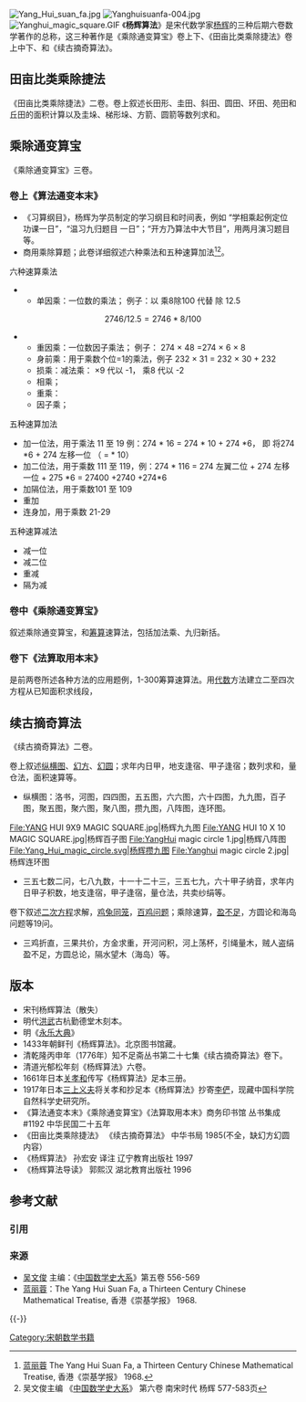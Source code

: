 {{NoteTA
|T=zh-hans:杨辉算法;zh-hant:楊輝算法
|1=zh-hans:算法;zh-hant:算法
}}
[[File:Yang_Hui_suan_fa.jpg|thumb]]
[[File:Yanghuisuanfa-004.jpg|thumb]]
[[File:Yanghui_magic_square.GIF|thumb]]
《'''杨辉算法'''》是宋代数学家[[杨辉|杨辉]]的三种后期六卷数学著作的总称，这三种著作是《乘除通变算宝》卷上下、《田亩比类乘除捷法》卷上中下、和《续古摘奇算法》。
==田亩比类乘除捷法==
《田亩比类乘除捷法》二卷。卷上叙述长田形、圭田、斜田、圆田、环田、苑田和丘田的面积计算以及圭垛、梯形垛、方箭、圆箭等数列求和。

==乘除通变算宝==
《乘除通变算宝》三卷。
===卷上《算法通变本末》===
*《习算纲目》，杨辉为学员制定的学习纲目和时间表，例如 “学相乘起例定位 功课一日”，“温习九归题目 一日”；“开方乃算法中大节目”，用两月演习题目等。
*商用乘除算题；此卷详细叙述六种乘法和五种速算加法<ref>[[蓝丽蓉|蓝丽蓉]] The Yang Hui Suan Fa, a Thirteen Century Chinese Mathematical Treatise, 香港《崇基学报》 1968.</ref><ref>吴文俊主编 《[[中国数学史大系|中国数学史大系]]》  第六卷  南宋时代 杨辉  577-583页</ref>。

六种速算乘法

**单因乘：一位数的乘法； 例子：以 乘8除100 代替  除 12.5
:::<math> 2746 / 12.5  = 2746 * 8 / 100 </math>
**重因乘：一位数因子乘法； 例子： 274 × 48 =274 × 6 × 8 
**身前乘：用于乘数个位=1的乘法，例子   232 × 31  =  232 ×  30  + 232 
**损乘：减法乘： ×9 代以 -1，  乘8  代以 -2
**相乘；
**重乘：
**因子乘；

五种速算加法

*加一位法，用于乘法 11 至 19   例：274  *  16  = 274 * 10 + 274 *6， 即 将274 *6  + 274 左移一位 （ = * 10）
*加二位法，用于乘数 111 至 119，例：274 * 116  = 274 左翼二位 + 274 左移一位 + 275 *6  = 27400 +2740 +274*6
*加隔位法，用于乘数101 至 109
*重加
*连身加，用于乘数 21-29

五种速算减法
*减一位
*减二位
*重减
*隔为减

===卷中《乘除通变算宝》===
叙述乘除通变算宝，和[[筹算|筹算]]速算法，包括加法乘、九归新括。

===卷下《法算取用本末》===
是前两卷所述各种方法的应用题例，1-300筹算速算法。用[[代数|代数]]方法建立二至四次方程从已知面积求线段，

==续古摘奇算法==
《续古摘奇算法》二卷。

卷上叙述[[纵横图#杨辉纵横图|纵横图]]、[[幻方|幻方]]、[[幻圆|幻圆]]；求年内日甲，地支逢宿、甲子逢宿；数列求和，量仓法，面积速算等。
*纵横图：洛书，河图，四四图，五五图，六六图，六十四图，九九图，百子图，聚五图，聚六图，聚八图，攒九图，八阵图，连环图。
<gallery>
File:YANG HUI 9X9 MAGIC SQUARE.jpg|杨辉九九图
File:YANG HUI 10 X 10 MAGIC SQUARE.jpg|杨辉百子图
File:YangHui magic circle 1.jpg|杨辉八阵图
File:Yang_Hui_magic_circle.svg|杨辉攒九图
File:Yanghui magic circle 2.jpg|杨辉连环图

</gallery>
*三五七数二问，七八九数，十一十二十三，三五七九，六十甲子纳音，求年内日甲子积数，地支逢宿，甲子逢宿，量仓法，共卖纱绢等。
卷下叙述[[二次方程|二次方程]]求解，[[鸡兔同笼|鸡兔同笼]]，[[百鸡问题|百鸡问题]]；乘除速算，[[盈不足|盈不足]]，方圆论和海岛问题等19问。
*三鸡折直，三果共价，方金求重，开河问积，河上荡杯，引绳量木，贼人盗绢盈不足，方圆总论，隔水望木（海岛）等。

==版本==
*宋刊杨辉算法（散失）
*明代[[洪武|洪武]]古杭勤德堂木刻本。
*明《[[永乐大典|永乐大典]]》
*1433年朝鲜刊《杨辉算法》。北京图书馆藏。
*清乾隆丙申年（1776年）知不足斋丛书第二十七集《续古摘奇算法》卷下。
*清道光郁松年刻《杨辉算法》六卷。
*1661年日本[[关孝和|关孝和]]传写《杨辉算法》足本三册。
*1917年日本[[三上义夫|三上义夫]]将关孝和抄足本《杨辉算法》抄寄[[李俨_(现代学者)|李俨]]，现藏中国科学院自然科学史研究所。
*《算法通变本末》《乘除通变算宝》《法算取用本末》商务印书馆 丛书集成 #1192 中华民国二十五年
*《田亩比类乘除捷法》 《续古摘奇算法》 中华书局 1985(不全，缺幻方幻圆内容）
*《杨辉算法》 孙宏安 译注 辽宁教育出版社 1997
*《杨辉算法导读》 郭熙汉 湖北教育出版社 1996

== 参考文献 ==
=== 引用 ===
{{Reflist}}

=== 来源 ===
{{refbegin}}
* [[吴文俊|吴文俊]] 主编：《[[中国数学史大系|中国数学史大系]]》第五卷 556-569
* [[蓝丽蓉|蓝丽蓉]]：The Yang Hui Suan Fa, a Thirteen Century Chinese Mathematical Treatise, 香港《崇基学报》 1968.
{{refend}}

{{-}}
{{中国数学史}}

[[Category:宋朝数学书籍|Category:宋朝数学书籍]]